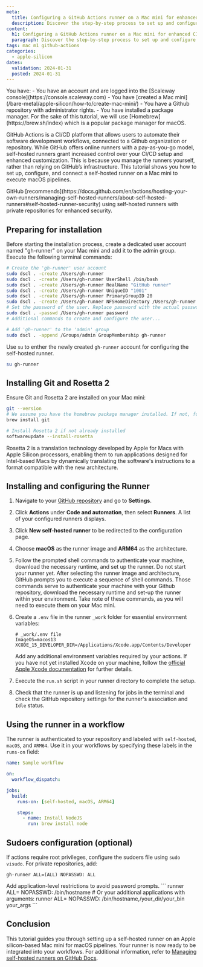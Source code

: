 ```yaml
---
meta:
  title: Configuring a GitHub Actions runner on a Mac mini for enhanced CI/CD
  description: Discover the step-by-step process to set up and configure a hosted bare metal Mac mini as a self-hosted runner for GitHub Actions, optimizing your Continuous Integration and Continuous Deployment workflows.
content:
  h1: Configuring a GitHub Actions runner on a Mac mini for enhanced CI/CD
  paragraph: Discover the step-by-step process to set up and configure a hosted bare metal Mac mini as a self-hosted runner for GitHub Actions, optimizing your Continuous Integration and Continuous Deployment workflows.
tags: mac m1 github-actions
categories:
  - apple-silicon
dates:
  validation: 2024-01-31
  posted: 2024-01-31
---
```


<Macro id="iam-requirements" />

<Message type="requirement">
  You have:
  - You have an account and are logged into the [Scaleway console](https://console.scaleway.com)
  - You have [created a Mac mini](/bare-metal/apple-silicon/how-to/create-mac-mini/)
  - You have a Github repository with administrator rights.
  - You have installed a package manager. For the sake of this tutorial, we will use [Homebrew](https://brew.sh/index) which is a popular package manager for macOS.
</Message>

GitHub Actions is a CI/CD platform that allows users to automate their software development workflows, connected to a Github organization or repository. While GitHub offers online runners with a pay-as-you-go model, self-hosted runners grant increased control over your CI/CD setup and enhanced customization. This is because you manage the runners yourself, rather than relying on GitHub’s infrastructure. This tutorial shows you how to set up, configure, and connect a self-hosted runner on a Mac mini to execute macOS pipelines.

<Message type="tip">
  GitHub [recommends](https://docs.github.com/en/actions/hosting-your-own-runners/managing-self-hosted-runners/about-self-hosted-runners#self-hosted-runner-security) using self-hosted runners with private repositories for enhanced security.
</Message>

## Preparing for installation

Before starting the installation process, create a dedicated user account named "gh-runner" on your Mac mini and add it to the admin group. Execute the following terminal commands:

```bash
# Create the 'gh-runner' user account
sudo dscl . -create /Users/gh-runner
sudo dscl . -create /Users/gh-runner UserShell /bin/bash
sudo dscl . -create /Users/gh-runner RealName "GitHub runner"
sudo dscl . -create /Users/gh-runner UniqueID "1001"
sudo dscl . -create /Users/gh-runner PrimaryGroupID 20
sudo dscl . -create /Users/gh-runner NFSHomeDirectory /Users/gh-runner
# Set the password of the user. Replace password with the actual password you want to configure for the user.
sudo dscl . -passwd /Users/gh-runner password
# Additional commands to create and configure the user...

# Add 'gh-runner' to the 'admin' group
sudo dscl . -append /Groups/admin GroupMembership gh-runner
```

Use `su` to enther the newly created `gh-runner` account for configuring the self-hosted runner.

```bash
su gh-runner
```

## Installing Git and Rosetta 2

Ensure Git and Rosetta 2 are installed on your Mac mini:

```bash
git --version
# We assume you have the homebrew package manager installed. If not, follow the guides on https://brew.sh/ for details how to install it.
brew install git

# Install Rosetta 2 if not already installed
softwareupdate --install-rosetta
```
<Message type="note">
  Rosetta 2 is a translation technology developed by Apple for Macs with Apple Silicon processors, enabling them to run applications designed for Intel-based Macs by dynamically translating the software's instructions to a format compatible with the new architecture.
</Message>

## Installing and configuring the Runner

1. Navigate to your [GitHub repository](https://github.com/) and go to **Settings**.
2. Click **Actions** under **Code and automation**, then select **Runners**. A list of your configured runners displays.
3. Click **New self-hosted runner** to be redirected to the configuration page.
4. Choose **macOS** as the runner image and **ARM64** as the architecture.
5. Follow the prompted shell commands to authenticate your machine, download the necessary runtime, and set up the runner. Do not start your runner yet.
    <Lightbox src="scaleway-gh-runner-mac-arm64.webp" alt="A sample version of the commands GitHub requires you to download and configure the runner binary" size="large" />
    <Message type="note">
        After selecting the runner image and architecture, GitHub prompts you to execute a sequence of shell commands. Those commands serve to authenticate your machine with your Github repository, download the necessary runtime and set-up the runner within your environment. Take note of these commands, as you will need to execute them on your Mac mini.
    </Message>
6. Create a `.env` file in the runner `_work` folder for essential environment variables:
    ```plaintext
    # _work/.env file
    ImageOS=macos13
    XCODE_15_DEVELOPER_DIR=/Applications/Xcode.app/Contents/Developer
    ```
    Add any additional environment variables required by your actions.
    <Message type="tip">
      If you have not yet installed Xcode on your machine, follow the [official Apple Xcode documentation](https://developer.apple.com/documentation/safari-developer-tools/installing-xcode-and-simulators) for further details.
    </Message>

7. Execute the `run.sh` script in your runner directory to complete the setup.

8. Check that the runner is up and listening for jobs in the terminal and check the GitHub repository settings for the runner's association and `Idle` status.
    <Lightbox src="scaleway-gh-runner-status-idle.webp" alt="An example of a GitHub runner shown as Idle in the GitHub web interface" size="large" />

## Using the runner in a workflow

The runner is authenticated to your repository and labeled with `self-hosted`, `macOS`, and `ARM64`. Use it in your workflows by specifying these labels in the `runs-on` field:

```yaml
name: Sample workflow

on:
  workflow_dispatch:

jobs:
  build:
    runs-on: [self-hosted, macOS, ARM64]

    steps:
      - name: Install NodeJS
        run: brew install node
```

## Sudoers configuration (optional)

If actions require root privileges, configure the sudoers file using `sudo visudo`. For private repositories, add:

```plaintext
gh-runner ALL=(ALL) NOPASSWD: ALL
```

<Message type="tip">
  Add application-level restrictions to avoid password prompts.
  ```
  runner ALL= NOPASSWD: /bin/hostname
  # Or your additional applications with arguments:
  runner ALL= NOPASSWD: /bin/hostname,/your_dir/your_bin your_args
  ```
</Message>

## Conclusion

This tutorial guides you through setting up a self-hosted runner on an Apple silicon-based Mac mini for macOS pipelines. Your runner is now ready to be integrated into your workflows. For additional information, refer to [Managing self-hosted runners on GitHub Docs](https://docs.github.com/en/actions/hosting-your-own-runners/managing-self-hosted-runners).